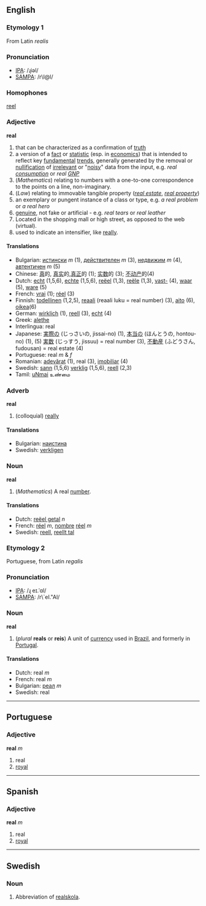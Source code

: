 == English ==
===Etymology 1===
From Latin ''realis''

===Pronunciation===
*[[IPA]]: /ɻiəl/
*[[SAMPA]]: /r\I@l/

===Homophones===
[[reel]]

=== Adjective ===
'''real'''

# that can be characterized as a confirmation of [[truth]]
# a version of a [[fact]] or [[statistic]] (esp. in [[economics]]) that is intended to reflect key [[fundamental]] [[trends]], generally generated by the removal or [[nullification]] of [[irrelevant]] or "[[noisy]]" data from the input, e.g. <em>real [[consumption]]</em> or <em>real [[GNP]]</em>
# (''Mathematics'') relating to numbers with a one-to-one correspondence to the points on a line, non-imaginary.
# (''Law'') relating to immovable tangible property (''[[real estate]]'', ''[[real property]]'')
# an exemplary or pungent instance of a class or type, e.g. <em>a real problem</em> or <em>a real hero</em>
# [[genuine]], not fake or artificial - e.g. <em>real tears</em> or <em>real leather</em>
# Located in the shopping mall or high street, as opposed to the web (virtual).
# used to indicate an intensifier, like [[really]].

==== Translations ====
*Bulgarian: [[истински]] ''m'' (1), [[действителен]] ''m'' (3), [[недвижим]] ''m'' (4), [[автентичен]] ''m'' (5)
*Chinese: [[真]]的, [[真实]]的,[[真正]]的 (1); [[实数]]的 (3); [[不动产]]的(4)
*Dutch: [[echt]] (1,5,6), [[echte]] (1,5,6), [[reëel]] (1,3), [[reële]] (1,3), [[vast-]] (4), [[waar]] (5), [[ware]] (5)
*French: [[vrai]] (1); [[réel]] (3)
*Finnish: [[todellinen]] (1,2,5), [[reaali]] (reaali luku = real number) (3), [[aito]] (6), [[oikea]](6)
*German: [[wirklich]] (1), [[reell]] (3), [[echt]] (4)
*Greek: [[alethe]]
*Interlingua: real
*Japanese: [[実際]]の (じっさいの, jissai-no) (1), [[本当]]の (ほんとうの, hontou-no) (1), (5) [[実数]] (じっすう, jissuu) = real number (3), [[不動産]] (ふどうさん, fudousan) = real estate (4)
*Portuguese: real ''m'' & ''f''
*Romanian: [[adevărat]] (1), real (3), [[imobiliar]] (4)
*Swedish: [[sann]] (1,5,6) [[verklig]] (1,5,6), [[reell]] (2,3)
*Tamil: [[uNmai]] உண்மை

=== Adverb ===
'''real'''

# (colloquial) [[really]]

====Translations====

*Bulgarian: [[наистина]]
*Swedish: [[verkligen]]

=== Noun ===

'''real'''

# (''Mathematics'') A real [[number]].

====Translations====
*Dutch: [[reëel getal]] ''n''
*French: [[réel]] ''m'', [[nombre]] [[réel]] ''m''
*Swedish: [[reell]], [[reellt tal]]

===Etymology 2===

Portuguese, from Latin ''regalis''

===Pronunciation===
*[[IPA]]: /ɻ	eɪ.ˈɑl/
*[[SAMPA]]: /r\`eI."Al/

=== Noun ===

'''real'''

# (''plural'' '''reals''' or '''reis''') A unit of [[currency]] used in [[Brazil]], and formerly in [[Portugal]].

====Translations====
*Dutch: real ''m''
*French: real ''m'' <!--is this correct?  A "réal" is a former coin of Spain worth a quarter of a peseta-->
*Bulgarian: [[реал]] ''m''
*Swedish: real

----
==Portuguese==
===Adjective===
'''real''' ''m''

#real
#[[royal]]

----
==Spanish==
===Adjective===
'''real''' ''m''

#real
#[[royal]]

----
==Swedish==
===Noun===
# Abbreviation of [[realskola]].